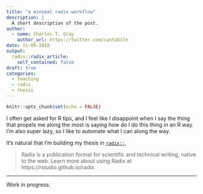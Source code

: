 ```yaml
---
title: "a minimal radix workflow"
description: |
  A short description of the post.
author:
  - name: Charles T. Gray
    author_url: https://twitter.com/cantabile
date: 11-09-2018
output:
  radix::radix_article:
    self_contained: false
draft: true
categories:
  - teaching
  - radix
  - thesis
---
```


```r
knitr::opts_chunk$set(echo = FALSE)
```

I often get asked for R tips, and I feel like I disappoint when I say the thing that propels me along the most is saying how do I do this thing in an R way. I'm also super lazy, so I like to automate what I can along the way. 

It's natural that I'm building my thesis in [`radix::`](https://rstudio.github.io/radix/),

> Radix is a publication format for scientific and technical writing, native to the web. Learn more about using Radix at https://rstudio.github.io/radix.

***

Work in progress. 
